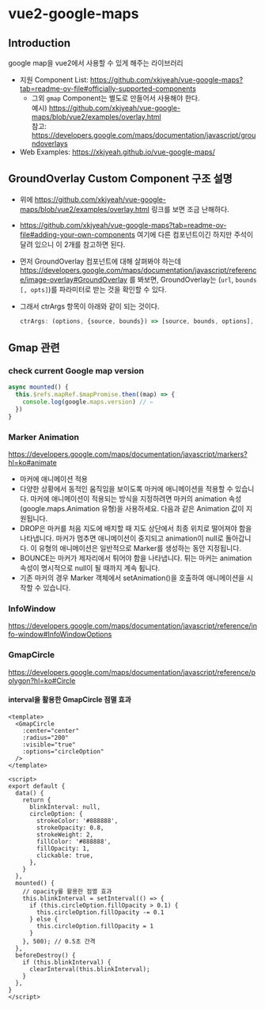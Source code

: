 # vue2-google-maps

## Introduction

google map을 vue2에서 사용할 수 있게 해주는 라이브러리

- 지원 Component List: https://github.com/xkjyeah/vue-google-maps?tab=readme-ov-file#officially-supported-components
    - 그외 `gmap` Component는 별도로 만들어서 사용해야 한다. <br />
    예시) https://github.com/xkjyeah/vue-google-maps/blob/vue2/examples/overlay.html <br />
    참고: https://developers.google.com/maps/documentation/javascript/groundoverlays
- Web Examples: https://xkjyeah.github.io/vue-google-maps/

## GroundOverlay Custom Component 구조 설명

- 위에 https://github.com/xkjyeah/vue-google-maps/blob/vue2/examples/overlay.html 링크를 보면 조금 난해하다.

- https://github.com/xkjyeah/vue-google-maps?tab=readme-ov-file#adding-your-own-components 여기에 다른 컴포넌트이긴 하지만 주석이 달려 있으니 이 2개를 참고하면 된다.

- 먼저 GroundOverlay 컴포넌트에 대해 살펴봐야 하는데 https://developers.google.com/maps/documentation/javascript/reference/image-overlay#GroundOverlay 를 봐보면,
GroundOverlay는 (`url`, `bounds` `[, opts]`)를 파라미터로 받는 것을 확인할 수 있다.

- 그래서 ctrArgs 항목이 아래와 같이 되는 것이다.
    ```javascript
    ctrArgs: (options, {source, bounds}) => [source, bounds, options],
    ```

## Gmap 관련

### check current Google map version

```javascript
async mounted() {
  this.$refs.mapRef.$mapPromise.then((map) => {
    console.log(google.maps.version) // ⇐
  })
}
```

### Marker Animation

https://developers.google.com/maps/documentation/javascript/markers?hl=ko#animate

- 마커에 애니메이션 적용
- 다양한 상황에서 동적인 움직임을 보이도록 마커에 애니메이션을 적용할 수 있습니다. 마커에 애니메이션이 적용되는 방식을 지정하려면 마커의 animation 속성(google.maps.Animation 유형)을 사용하세요. 다음과 같은 Animation 값이 지원됩니다.
- DROP은 마커를 처음 지도에 배치할 때 지도 상단에서 최종 위치로 떨어져야 함을 나타냅니다. 마커가 멈추면 애니메이션이 중지되고 animation이 null로 돌아갑니다. 이 유형의 애니메이션은 일반적으로 Marker를 생성하는 동안 지정됩니다.
- BOUNCE는 마커가 제자리에서 튀어야 함을 나타냅니다. 튀는 마커는 animation 속성이 명시적으로 null이 될 때까지 계속 튑니다.
- 기존 마커의 경우 Marker 객체에서 setAnimation()을 호출하여 애니메이션을 시작할 수 있습니다.

### InfoWindow

https://developers.google.com/maps/documentation/javascript/reference/info-window#InfoWindowOptions

### GmapCircle

https://developers.google.com/maps/documentation/javascript/reference/polygon?hl=ko#Circle

#### interval을 활용한 GmapCircle 점멸 효과

```vue
<template>
  <GmapCircle
    :center="center"
    :radius="200"
    :visible="true"
    :options="circleOption"
  />
</template>

<script>
export default {
  data() {
    return {
      blinkInterval: null,
      circleOption: {
        strokeColor: '#888888',
        strokeOpacity: 0.8,
        strokeWeight: 2,
        fillColor: '#888888',
        fillOpacity: 1,
        clickable: true,
      },
    }
  },
  mounted() {
    // opacity를 활용한 점멸 효과
    this.blinkInterval = setInterval(() => {
      if (this.circleOption.fillOpacity > 0.1) {
        this.circleOption.fillOpacity -= 0.1
      } else {
        this.circleOption.fillOpacity = 1
      }
    }, 500); // 0.5초 간격
  },
  beforeDestroy() {
    if (this.blinkInterval) {
      clearInterval(this.blinkInterval);
    }
  },
}
</script>
```